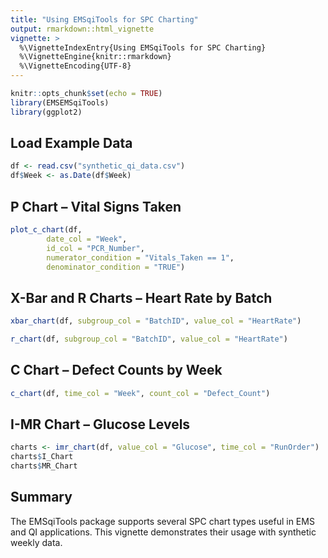 ```yaml
---
title: "Using EMSqiTools for SPC Charting"
output: rmarkdown::html_vignette
vignette: >
  %\VignetteIndexEntry{Using EMSqiTools for SPC Charting}
  %\VignetteEngine{knitr::rmarkdown}
  %\VignetteEncoding{UTF-8}
---
```


```r
knitr::opts_chunk$set(echo = TRUE)
library(EMSEMSqiTools)
library(ggplot2)
```

## Load Example Data

```r
df <- read.csv("synthetic_qi_data.csv")
df$Week <- as.Date(df$Week)
```

## P Chart – Vital Signs Taken

```r
plot_c_chart(df,
        date_col = "Week",
        id_col = "PCR_Number",
        numerator_condition = "Vitals_Taken == 1",
        denominator_condition = "TRUE")
```

## X-Bar and R Charts – Heart Rate by Batch

```r
xbar_chart(df, subgroup_col = "BatchID", value_col = "HeartRate")
```

```r
r_chart(df, subgroup_col = "BatchID", value_col = "HeartRate")
```

## C Chart – Defect Counts by Week

```r
c_chart(df, time_col = "Week", count_col = "Defect_Count")
```

## I-MR Chart – Glucose Levels

```r
charts <- imr_chart(df, value_col = "Glucose", time_col = "RunOrder")
charts$I_Chart
charts$MR_Chart
```

## Summary

The EMSqiTools package supports several SPC chart types useful in EMS and QI applications. This vignette demonstrates their usage with synthetic weekly data.
